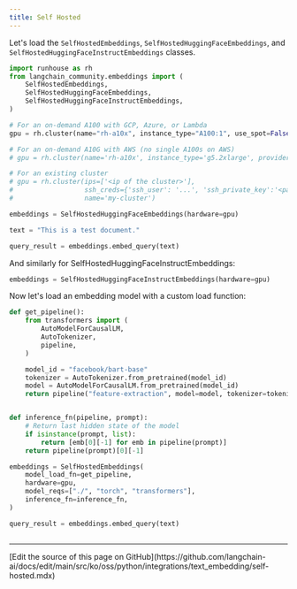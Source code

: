 ```yaml
---
title: Self Hosted
---
```


Let's load the `SelfHostedEmbeddings`, `SelfHostedHuggingFaceEmbeddings`, and `SelfHostedHuggingFaceInstructEmbeddings` classes.

```python
import runhouse as rh
from langchain_community.embeddings import (
    SelfHostedEmbeddings,
    SelfHostedHuggingFaceEmbeddings,
    SelfHostedHuggingFaceInstructEmbeddings,
)
```

```python
# For an on-demand A100 with GCP, Azure, or Lambda
gpu = rh.cluster(name="rh-a10x", instance_type="A100:1", use_spot=False)

# For an on-demand A10G with AWS (no single A100s on AWS)
# gpu = rh.cluster(name='rh-a10x', instance_type='g5.2xlarge', provider='aws')

# For an existing cluster
# gpu = rh.cluster(ips=['<ip of the cluster>'],
#                  ssh_creds={'ssh_user': '...', 'ssh_private_key':'<path_to_key>'},
#                  name='my-cluster')
```

```python
embeddings = SelfHostedHuggingFaceEmbeddings(hardware=gpu)
```

```python
text = "This is a test document."
```

```python
query_result = embeddings.embed_query(text)
```

And similarly for SelfHostedHuggingFaceInstructEmbeddings:

```python
embeddings = SelfHostedHuggingFaceInstructEmbeddings(hardware=gpu)
```

Now let's load an embedding model with a custom load function:

```python
def get_pipeline():
    from transformers import (
        AutoModelForCausalLM,
        AutoTokenizer,
        pipeline,
    )

    model_id = "facebook/bart-base"
    tokenizer = AutoTokenizer.from_pretrained(model_id)
    model = AutoModelForCausalLM.from_pretrained(model_id)
    return pipeline("feature-extraction", model=model, tokenizer=tokenizer)


def inference_fn(pipeline, prompt):
    # Return last hidden state of the model
    if isinstance(prompt, list):
        return [emb[0][-1] for emb in pipeline(prompt)]
    return pipeline(prompt)[0][-1]
```

```python
embeddings = SelfHostedEmbeddings(
    model_load_fn=get_pipeline,
    hardware=gpu,
    model_reqs=["./", "torch", "transformers"],
    inference_fn=inference_fn,
)
```

```python
query_result = embeddings.embed_query(text)
```

```python

```

---

<Callout icon="pen-to-square" iconType="regular">
  [Edit the source of this page on GitHub](https://github.com/langchain-ai/docs/edit/main/src/ko/oss/python/integrations/text_embedding/self-hosted.mdx)
</Callout>
